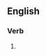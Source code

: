 ==English==

===Verb===
{{head|en|present participle}}

# {{present participle of|crosscut|lang=en|nocat=1}}